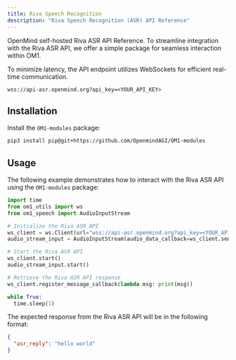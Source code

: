 ```yaml
---
title: Riva Speech Recognition
description: "Riva Speech Recognition (ASR) API Reference"
---
```


OpenMind self-hosted Riva ASR API Reference. To streamline integration with the Riva ASR API, we offer a simple package for seamless interaction within OM1.

To minimize latency, the API endpoint utilizes WebSockets for efficient real-time communication.

```
wss://api-asr.openmind.org?api_key=<YOUR_API_KEY>
```

## Installation

Install the `OM1-modules` package:

```bash install om1-modules
pip3 install pip@git+https://github.com/OpenmindAGI/OM1-modules
```

## Usage

The following example demonstrates how to interact with the Riva ASR API using the `OM1-modules` package:

```python usage
import time
from om1_utils import ws
from om1_speech import AudioInputStream

# Initialize the Riva ASR API
ws_client = ws.Client(url="wss://api-asr.openmind.org?api_key=<YOUR_API_KEY>")
audio_stream_input = AudioInputStream(audio_data_callback=ws_client.send_message)

# Start the Riva ASR API
ws_client.start()
audio_stream_input.start()

# Retrieve the Riva ASR API response
ws_client.register_message_callback(lambda msg: print(msg))

while True:
  time.sleep(1)
```

The expected response from the Riva ASR API will be in the following format:

```json response
{
  "asr_reply": "hello world"
}
```